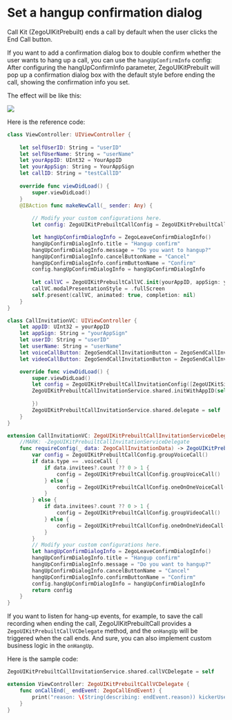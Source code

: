 # Set a hangup confirmation dialog


Call Kit (ZegoUIKitPrebuilt) ends a call by default when the user clicks the End Call button.

If you want to add a confirmation dialog box to double confirm whether the user wants to hang up a call, you can use the `hangUpConfirmInfo` config: After configuring the hangUpConfirmInfo parameter, ZegoUIKitPrebuilt will pop up a confirmation dialog box with the default style before ending the call, showing the confirmation info you set.

The effect will be like this:

<Frame width="200" height="auto" caption="">
  <img src="https://storage.zego.im/sdk-doc/Pics/ZegoUIKit/Flutter/hangup_confirm.gif" />
</Frame>

Here is the reference code:


<CodeGroup>

```swift title="Basic call"
class ViewController: UIViewController {
    
    let selfUserID: String = "userID"
    let selfUserName: String = "userName"
    let yourAppID: UInt32 = YourAppID 
    let yourAppSign: String = YourAppSign
    let callID: String = "testCallID"
    
    override func viewDidLoad() {
        super.viewDidLoad()
    }
    @IBAction func makeNewCall(_ sender: Any) {
        
        // Modify your custom configurations here.
        let config: ZegoUIKitPrebuiltCallConfig = ZegoUIKitPrebuiltCallConfig.oneOnOneVideoCall()

        let hangUpConfirmDialogInfo = ZegoLeaveConfirmDialogInfo()
        hangUpConfirmDialogInfo.title = "Hangup confirm"
        hangUpConfirmDialogInfo.message = "Do you want to hangup?"
        hangUpConfirmDialogInfo.cancelButtonName = "Cancel"
        hangUpConfirmDialogInfo.confirmButtonName = "Confirm"
        config.hangUpConfirmDialogInfo = hangUpConfirmDialogInfo
        
        let callVC = ZegoUIKitPrebuiltCallVC.init(yourAppID, appSign: yourAppSign, userID: selfUserID, userName: selfUserName ?? "", callID: callID, config: config)
        callVC.modalPresentationStyle = .fullScreen
        self.present(callVC, animated: true, completion: nil)
    }
}
```

```swift title="With call invitation"
class CallInvitationVC: UIViewController {
    let appID: UInt32 = yourAppID
    let appSign: String = "yourAppSign"
    let userID: String = "userID"
    let userName: String = "userName"
    let voiceCallButton: ZegoSendCallInvitationButton = ZegoSendCallInvitationButton(ZegoInvitationType.voiceCall.rawValue)
    let videoCallButton: ZegoSendCallInvitationButton = ZegoSendCallInvitationButton(ZegoInvitationType.videoCall.rawValue)

    override func viewDidLoad() {
        super.viewDidLoad()
        let config = ZegoUIKitPrebuiltCallInvitationConfig([ZegoUIKitSignalingPlugin()], notifyWhenAppRunningInBackgroundOrQuit: false, isSandboxEnvironment: false)
        ZegoUIKitPrebuiltCallInvitationService.shared.initWithAppID(self.appID, appSign: self.appSign, userID: self.userID, userName: self.userName, config: config, callback: { errorCode, message in
        
        })
        ZegoUIKitPrebuiltCallInvitationService.shared.delegate = self
    }
}

extension CallInvitationVC: ZegoUIKitPrebuiltCallInvitationServiceDelegate {
    //MARK: -ZegoUIKitPrebuiltCallInvitationServiceDelegate
    func requireConfig(_ data: ZegoCallInvitationData) -> ZegoUIKitPrebuiltCallConfig {
        var config = ZegoUIKitPrebuiltCallConfig.groupVoiceCall()
        if data.type == .voiceCall {
            if data.invitees?.count ?? 0 > 1 {
                config = ZegoUIKitPrebuiltCallConfig.groupVoiceCall()
            } else {
                config = ZegoUIKitPrebuiltCallConfig.oneOnOneVoiceCall()
            }
        } else {
            if data.invitees?.count ?? 0 > 1 {
                config = ZegoUIKitPrebuiltCallConfig.groupVideoCall()
            } else {
                config = ZegoUIKitPrebuiltCallConfig.oneOnOneVideoCall()
            }
        }
        // Modify your custom configurations here.
        let hangUpConfirmDialogInfo = ZegoLeaveConfirmDialogInfo()
        hangUpConfirmDialogInfo.title = "Hangup confirm"
        hangUpConfirmDialogInfo.message = "Do you want to hangup?"
        hangUpConfirmDialogInfo.cancelButtonName = "Cancel"
        hangUpConfirmDialogInfo.confirmButtonName = "Confirm"
        config.hangUpConfirmDialogInfo = hangUpConfirmDialogInfo
        return config
    }
}
```
</CodeGroup>

If you want to listen for hang-up events, for example, to save the call recording when ending the call, ZegoUIKitPrebuiltCall provides a `ZegoUIKitPrebuiltCallVCDelegate` method, and the `onHangUp` will be triggered when the call ends. And sure, you can also implement custom business logic in the `onHangUp`.

Here is the sample code:

```swift 
ZegoUIKitPrebuiltCallInvitationService.shared.callVCDelegate = self

extension ViewController: ZegoUIKitPrebuiltCallVCDelegate {
    func onCallEnd(_ endEvent: ZegoCallEndEvent) {
        print("reason: \(String(describing: endEvent.reason)) kickerUserID: \(endEvent.kickerUserID)")
    }
}
```

